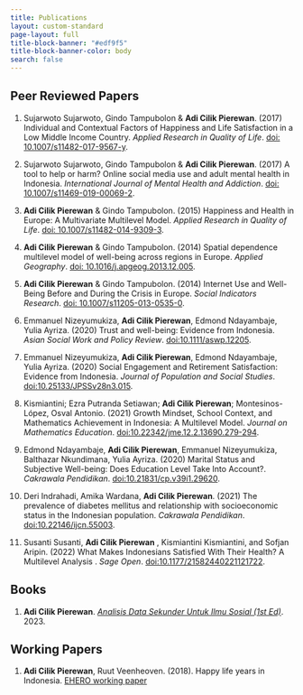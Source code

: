 ```yaml
---
title: Publications
layout: custom-standard
page-layout: full
title-block-banner: "#edf9f5"
title-block-banner-color: body
search: false
---
```


## Peer Reviewed Papers

1.  Sujarwoto Sujarwoto, Gindo Tampubolon & **Adi Cilik Pierewan**. (2017) Individual and Contextual Factors of Happiness and Life Satisfaction in a Low Middle Income Country. *Applied Research in Quality of Life*. [doi: 10.1007/s11482-017-9567-y](https://link.springer.com/article/10.1007/s11482-017-9567-y).

2.  Sujarwoto Sujarwoto, Gindo Tampubolon & **Adi Cilik Pierewan**. (2017) A tool to help or harm? Online social media use and adult mental health in Indonesia. *International Journal of Mental Health and Addiction*. [doi: 10.1007/s11469-019-00069-2](https://link.springer.com/article/10.1007/s11469-019-00069-2).

3.  **Adi Cilik Pierewan** & Gindo Tampubolon. (2015) Happiness and Health in Europe: A Multivariate Multilevel Model. *Applied Research in Quality of Life*. [doi: 10.1007/s11482-014-9309-3](https://link.springer.com/article/10.1007/s11482-014-9309-3).

4.  **Adi Cilik Pierewan** & Gindo Tampubolon. (2014) Spatial dependence multilevel model of well-being across regions in Europe. *Applied Geography*. [doi: 10.1016/j.apgeog.2013.12.005](https://www.sciencedirect.com/science/article/abs/pii/S0143622813002816).

5.  **Adi Cilik Pierewan** & Gindo Tampubolon. (2014) Internet Use and Well-Being Before and During the Crisis in Europe. *Social Indicators Research*. [doi: 10.1007/s11205-013-0535-0](https://link.springer.com/article/10.1007/s11205-013-0535-0).

6.  Emmanuel Nizeyumukiza, **Adi Cilik Pierewan**, Edmond Ndayambaje, Yulia Ayriza. (2020) Trust and well-being: Evidence from Indonesia. *Asian Social Work and Policy Review*. [doi:10.1111/aswp.12205](https://onlinelibrary.wiley.com/doi/abs/10.1111/aswp.12205).

7.  Emmanuel Nizeyumukiza, **Adi Cilik Pierewan**, Edmond Ndayambaje, Yulia Ayriza. (2020) Social Engagement and Retirement Satisfaction: Evidence from Indonesia. *Journal of Population and Social Studies*. [doi:10.25133/JPSSv28n3.015](https://so03.tci-thaijo.org/index.php/jpss/article/view/227699).

8.  Kismiantini; Ezra Putranda Setiawan; **Adi Cilik Pierewan**; Montesinos-López, Osval Antonio. (2021) Growth Mindset, School Context, and Mathematics Achievement in Indonesia: A Multilevel Model. *Journal on Mathematics Education*. [doi:10.22342/jme.12.2.13690.279-294](https://ejournal.unsri.ac.id/index.php/jme/article/view/13690).

9.  Edmond Ndayambaje, **Adi Cilik Pierewan**, Emmanuel Nizeyumukiza, Balthazar Nkundimana, Yulia Ayriza. (2020) Marital Status and Subjective Well-being: Does Education Level Take Into Account?. *Cakrawala Pendidikan*. [doi:10.21831/cp.v39i1.29620](https://journal.uny.ac.id/index.php/cp/article/view/29620).

10. Deri Indrahadi, Amika Wardana, **Adi Cilik Pierewan**. (2021) The prevalence of diabetes mellitus and relationship with socioeconomic status in the Indonesian population. *Cakrawala Pendidikan*. [doi:10.22146/ijcn.55003](https://journal.uny.ac.id/index.php/cp/article/view/29620).

11. Susanti Susanti, **Adi Cilik Pierewan** , Kismiantini Kismiantini, and Sofjan Aripin. (2022) What Makes Indonesians Satisfied With Their Health? A Multilevel Analysis . *Sage Open*. [doi:10.1177/21582440221121722](https://journals.sagepub.com/doi/pdf/10.1177/21582440221121722).

## Books

1.  **Adi Cilik Pierewan**. [*Analisis Data Sekunder Untuk Ilmu Sosial (1st Ed)*](http://daris.netlify.app/). 2023.

## Working Papers

1.  **Adi Cilik Pierewan**, Ruut Veenheoven. (2018). Happy life years in Indonesia. [EHERO working paper](https://www.eur.nl/en/ehero/publications/working-papers/2018-04)
